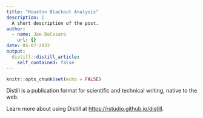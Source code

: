 ```yaml
---
title: "Houston Blackout Analysis"
description: |
  A short description of the post.
author:
  - name: Joe DeCesaro
    url: {}
date: 05-07-2022
output:
  distill::distill_article:
    self_contained: false
---
```



```r
knitr::opts_chunk$set(echo = FALSE)
```

Distill is a publication format for scientific and technical writing, native to the web.

Learn more about using Distill at <https://rstudio.github.io/distill>.


